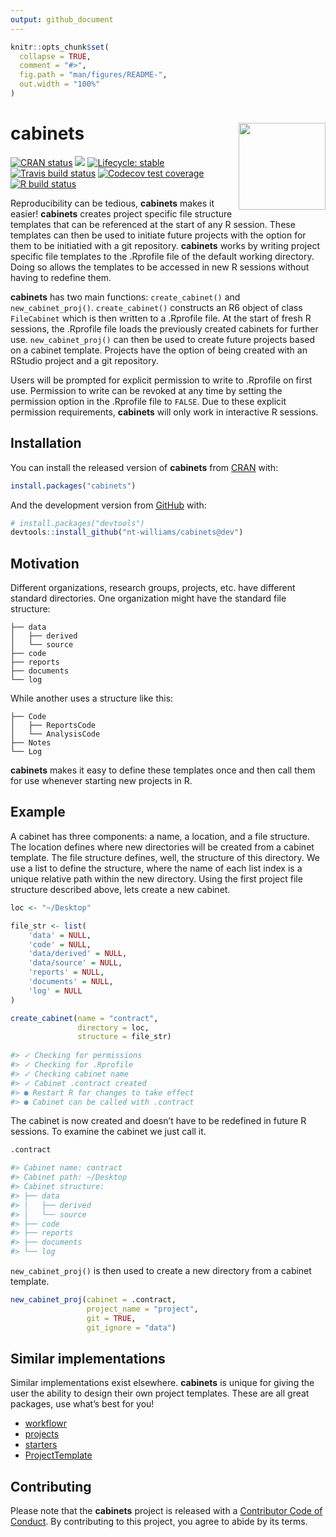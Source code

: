 ```yaml
---
output: github_document
---
```


<!-- README.md is generated from README.Rmd. Please edit that file -->

```r
knitr::opts_chunk$set(
  collapse = TRUE,
  comment = "#>",
  fig.path = "man/figures/README-",
  out.width = "100%"
)
```

# cabinets <img src='https://i.imgur.com/0QTXJ7D.png' align="right" height="139" /></a>

<!-- badges: start -->
[![CRAN status](https://www.r-pkg.org/badges/version/cabinets)](https://CRAN.R-project.org/package=cabinets)
![](http://cranlogs.r-pkg.org/badges/grand-total/cabinets)
[![Lifecycle: stable](https://img.shields.io/badge/lifecycle-stable-brightgreen.svg)](https://www.tidyverse.org/lifecycle/#stable)
[![Travis build status](https://travis-ci.org/nt-williams/cabinets.svg?branch=master)](https://travis-ci.org/nt-williams/cabinets)
[![Codecov test coverage](https://codecov.io/gh/nt-williams/cabinets/branch/master/graph/badge.svg)](https://codecov.io/gh/nt-williams/cabinets?branch=master)
[![R build status](https://github.com/nt-williams/cabinets/workflows/R-CMD-check/badge.svg)](https://github.com/nt-williams/cabinets/actions)
<!-- badges: end -->

Reproducibility can be tedious, **cabinets** makes it easier! **cabinets** creates project specific file structure templates that can be referenced at the start of any R session. These templates can then be used to initiate future projects with the option for them to be initiatied with a git repository. **cabinets** works by writing project specific file templates to the .Rprofile file of the default working directory. Doing so allows the templates to be accessed in new R sessions without having to redefine them. 

**cabinets** has two main functions: `create_cabinet()` and `new_cabinet_proj()`. `create_cabinet()` constructs an R6 object of class `FileCabinet` which is then written to a .Rprofile file. At the start of fresh R sessions, the .Rprofile file loads the previously created cabinets for further use. `new_cabinet_proj()` can then be used to create future projects based on a cabinet template. Projects have the option of being created with an RStudio project and a git repository.

Users will be prompted for explicit permission to write to .Rprofile on first use. Permission to write can be revoked at any time by setting the permission option in the .Rprofile file to `FALSE`. Due to these explicit permission requirements, **cabinets** will only work in interactive R sessions.

## Installation

You can install the released version of **cabinets** from [CRAN](https://CRAN.R-project.org) with:

``` r
install.packages("cabinets")
```

And the development version from [GitHub](https://github.com/) with:

``` r
# install.packages("devtools")
devtools::install_github("nt-williams/cabinets@dev")
```

## Motivation

Different organizations, research groups, projects, etc. have different standard directories. One organization might have the standard file structure: 

```
├── data
│   ├── derived
│   └── source
├── code
├── reports
├── documents
└── log
```

While another uses a structure like this:

```
├── Code
│   ├── ReportsCode
│   └── AnalysisCode
├── Notes
└── Log
```

**cabinets** makes it easy to define these templates once and then call them for use whenever starting new projects in R. 

## Example

A cabinet has three components: a name, a location, and a file structure. The location defines where new directories will be created from a cabinet template. The file structure defines, well, the structure of this directory. We use a list to define the structure, where the name of each list index is a unique relative path within the new directory. Using the first project file structure described above, lets create a new cabinet. 

``` r
loc <- "~/Desktop"

file_str <- list(
    'data' = NULL, 
    'code' = NULL, 
    'data/derived' = NULL, 
    'data/source' = NULL, 
    'reports' = NULL, 
    'documents' = NULL, 
    'log' = NULL
)

create_cabinet(name = "contract", 
               directory = loc, 
               structure = file_str)
               
#> ✓ Checking for permissions
#> ✓ Checking for .Rprofile
#> ✓ Checking cabinet name
#> ✓ Cabinet .contract created
#> ● Restart R for changes to take effect
#> ● Cabinet can be called with .contract
```

The cabinet is now created and doesn't have to be redefined in future R sessions. To examine the cabinet we just call it.

``` r
.contract

#> Cabinet name: contract
#> Cabinet path: ~/Desktop
#> Cabinet structure: 
#> ├── data
#> │   ├── derived
#> │   └── source
#> ├── code
#> ├── reports
#> ├── documents
#> └── log
```

`new_cabinet_proj()` is then used to create a new directory from a cabinet template.

``` r
new_cabinet_proj(cabinet = .contract, 
                 project_name = "project", 
                 git = TRUE, 
                 git_ignore = "data")
```

## Similar implementations

Similar implementations exist elsewhere. **cabinets** is unique for giving the user the ability to design their own project templates. These are all great packages, use what's best for you!

* [workflowr](https://github.com/jdblischak/workflowr)
* [projects](https://github.com/NikKrieger/projects)
* [starters](https://github.com/lockedata/starters)
* [ProjectTemplate](https://github.com/KentonWhite/ProjectTemplate)

## Contributing

Please note that the **cabinets** project is released with a
[Contributor Code of Conduct](CODE_OF_CONDUCT.md).
By contributing to this project, you agree to abide by its terms.

